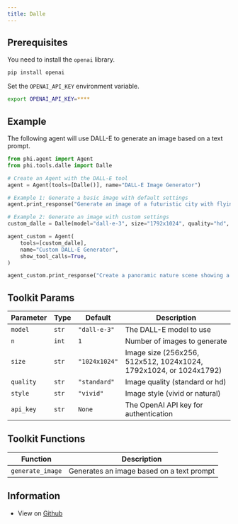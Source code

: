 ```yaml
---
title: Dalle
---
```


## Prerequisites

You need to install the `openai` library.

```bash
pip install openai
```

Set the `OPENAI_API_KEY` environment variable.

```bash
export OPENAI_API_KEY=****
```

## Example

The following agent will use DALL-E to generate an image based on a text prompt.

```python cookbook/tools/dalle_tools.py
from phi.agent import Agent
from phi.tools.dalle import Dalle

# Create an Agent with the DALL-E tool
agent = Agent(tools=[Dalle()], name="DALL-E Image Generator")

# Example 1: Generate a basic image with default settings
agent.print_response("Generate an image of a futuristic city with flying cars and tall skyscrapers", markdown=True)

# Example 2: Generate an image with custom settings
custom_dalle = Dalle(model="dall-e-3", size="1792x1024", quality="hd", style="natural")

agent_custom = Agent(
    tools=[custom_dalle],
    name="Custom DALL-E Generator",
    show_tool_calls=True,
)

agent_custom.print_response("Create a panoramic nature scene showing a peaceful mountain lake at sunset", markdown=True)
```

## Toolkit Params

| Parameter | Type | Default | Description |
|-----------|------|---------|-------------|
| `model` | `str` | `"dall-e-3"` | The DALL-E model to use |
| `n` | `int` | `1` | Number of images to generate |
| `size` | `str` | `"1024x1024"` | Image size (256x256, 512x512, 1024x1024, 1792x1024, or 1024x1792) |
| `quality` | `str` | `"standard"` | Image quality (standard or hd) |
| `style` | `str` | `"vivid"` | Image style (vivid or natural) |
| `api_key` | `str` | `None` | The OpenAI API key for authentication |

## Toolkit Functions

| Function | Description |
|----------|-------------|
| `generate_image` | Generates an image based on a text prompt |


## Information

- View on [Github](https://github.com/AgnoAgi/phidata/blob/main/phi/tools/dalle.py)
